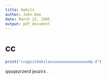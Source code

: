 ```yaml
---
title: Habits
author: John Doe
date: March 22, 2005
output: pdf_document
---
```


# cc

```r
print("ccqqsitdakilasuuuuuuuuuuuuuuuudq d")
```

qssqezrzerd jeozirx .